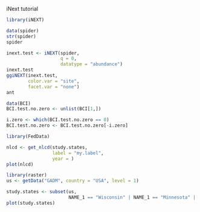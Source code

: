 

iNext tutorial 
```r
library(iNEXT)

data(spider)
str(spider)
spider

inext.test <- iNEXT(spider,
                    q = 0,
                    datatype = "abundance")
inext.test
ggiNEXT(inext.test, 
        color.var = "site",
        facet.var = "none")
ant

data(BCI)
BCI.test.no.zero <- unlist(BCI[1,])

i.zero <- which(BCI.test.no.zero == 0)
BCI.test.no.zero <- BCI.test.no.zero[-i.zero]
```



```r
library(FedData)

nlcd <- get_nlcd(study.states, 
                 label = "my.label",
                 year = )
plot(nlcd)
```

```r
library(raster)
us <- getData("GADM", country = "USA", level = 1)

study.states <- subset(us,
                       NAME_1 == "Wisconsin" | NAME_1 == "Minnesota" | NAME_1 == "Illinois" | NAME_1 == "Iowa")
plot(study.states)
```

